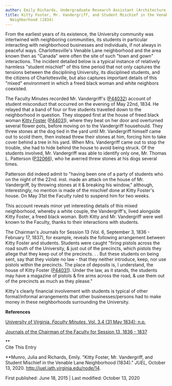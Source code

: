 ```yaml
---
author: Emily Richards, Undergraduate Research Assistant (Architecture, 3rd year)
title: Kitty Foster, Mr. Vandergriff, and Student Mischief in the Venable Lane
  Neighborhood (1834)
---
```

From the earliest years of its existence, the University community was intertwined with neighboring communities, its students in particular interacting with neighborhood businesses and individuals, if not always in peaceful ways. Charlottesville's Venable Lane neighborhood and the area known then as "Canada" were often the site of such "town and gown" interactions. The incident detailed below is a typical instance of relatively harmless "student mischief" of this time period that not only captures the tensions between the disciplining University, its disciplined students, and the citizens of Charlottesville, but also captures important details of this "mixed" environment in which a freed black woman and white neighbors coexisted. 

The Faculty Minutes recorded Mr. Vandergriff's ([P44032](http://juel.iath.virginia.edu/public_person?person=44032 "P44032")) account of student misconduct that occurred on the evening of May 22nd, 1834. He relayed that a band of four or five students travelled down to the neighborhood in question. They stopped first at the house of freed black woman [Kitty Foster](http://juel.iath.virginia.edu/node/403 "Foster, Kitty") ([P44031](http://juel.iath.virginia.edu/public_person?person=44031 "P44031")), where they beat on her door and overturned several flower pots, before moving on to the Vandergriff househould. They threw stones at the dog tied in the yard until Mr. Vandergriff himself came out to scold them, then instead threw their stones at him, forcing him to take cover behind a tree in his yard. When Mrs. Vandergriff came out to stop the trouble, she had to hide behind the house to avoid being struck. Of the students involved, Mr. Vandergriff was able to identify only one, Mr. Thomas L. Patterson ([P32066](http://juel.iath.virginia.edu/public_person?person=32066 "P32066")), who he averred threw stones at his dogs several times. 

Patterson did indeed admit to "having been one of a party of students who on the night of the 22nd. inst. made an attack on the house of Mr. Vandergriff, by throwing stones at it & breaking his window," although, interestingly, no mention is made of the mischief done at Kitty Foster's house. On May 31st the Faculty ruled to suspend him for two weeks.

This account reveals minor yet interesting details of this mixed neighborhood, whereby a white couple, the Vandergriff's, lived alongside Kitty Foster, a freed black woman. Both Kitty and Mr. Vandergriff were well known to the Faculty, thanks to their interactions with students. 

The Chairman's Journals for Session 13 (Vol. 6, September 3, 1836 - February 17, 1837), for example, reveals the following arrangement between Kitty Foster and students. Students were caught "firing pistols across the road south of the University, & just out of the precincts, which pistols they allege that they keep out of the precincts. . . But these students on being sent, say that they violate no law - that they neither introduce, keep, nor use pistols within the precincts. The place of deposits is, I understand, the house of Kitty Foster ([P44031](http://juel.iath.virginia.edu/public_person?person=44031 "P44031")). Under the law, as it stands, the students may have a magazine of pistols & fire arms across the road, & use them out of the precincts as much as they please." 

Kitty's clearly financial involvement with students is typical of other formal/informal arrangements that other businesses/persons had to make money in these neighborhoods surrounding the University.

**References**

[University of Virginia. _Faculty Minutes_. Vol. 3.4 (31 May 1834): n.p.](http://juel.iath.virginia.edu/exist/cocoon/juel/faculty/vol_3/part4 "University of Virginia. Faculty Minutes. Vol. 3.4 (31 May 1834): n.p.")

[Journals of the Chairman of the Faculty for Session 13, 1836 - 1837](Journals%20of%20the%20Chairman%20of%20the%20Faculty "Journals of the Chairman of the Faculty for Session 13, 1836-7")

**  
Cite This Entry  
  
**Munro, Julia and Richards, Emily. "Kitty Foster, Mr. Vandergriff, and Student Mischief in the Venable Lane Neighborhood (1834)." _JUEL,_ October 13, 2020. http://juel.iath.virginia.edu/node/14.

First published: June 18, 2015 | Last modified: October 13, 2020